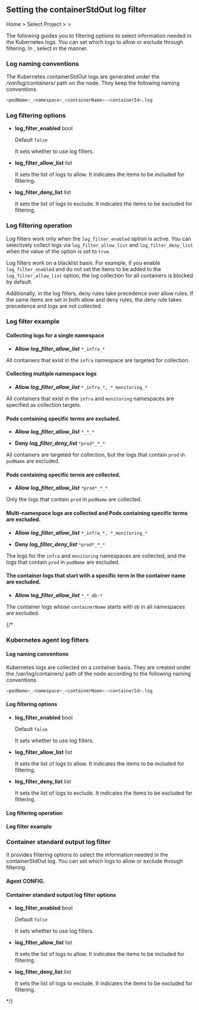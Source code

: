 ## Setting the containerStdOut log filter

Home &gt; Select Project &gt; <Cmdname sid="side_management" className="uitext" /> &gt; <Cmdname sid="side_agentSetting" className="uitext" />

The following guides you to filtering options to select information needed in the Kubernetes logs. You can set which logs to allow or exclude through filtering. In <Cmdname sid="side_agentSetting" className="uitext" />, select <Cmdname sid="direct_input" className="uitext" /> in the <Cmdname sid="write_options" className="uitext" /> manner.

<ImgLang img='k8s-log-filter-settings.png' desc='Kubernetes log filter setting' />

### Log naming conventions

The Kubernetes containerStdOut logs are generated under the */var/log/containers/* path on the node. They keep the following naming conventions.

```bash
<podName>_<namespace>_<containerName>-<containerId>.log
```

### Log filtering options

- **log_filter_enabled** <span class='type'>bool</span>

  Default `false`

  It sets whether to use log filters. 

- **log_filter_allow_list** <span class='type'>list</span>

  It sets the list of logs to allow. It indicates the items to be included for filtering. 

- **log_filter_deny_list** <span class='type'>list</span>

  It sets the list of logs to exclude. It indicates the items to be excluded for filtering. 

### Log filtering operation

Log filters work only when the `log_filter_enabled` option is active. You can selectively collect logs via `log_filter_allow_list` and `log_filter_deny_list` when the value of the option is set to `true`. 

Log filters work on a blacklist basis. For example, if you enable `log_filter_enabled` and do not set the items to be added to the `log_filter_allow_list` option, the log collection for all containers is blocked by default. 

Additionally, in the log filters, deny rules take precedence over allow rules. If the same items are set in both allow and deny rules, the deny rule takes precedence and logs are not collected.

### Log filter example

#### Collecting logs for a single namespace

- **Allow** ***log_filter_allow_list*** `*_infra_*`

All containers that exist in the `infra` namespace are targeted for collection.

#### Collecting multiple namespace logs

- **Allow** ***log_filter_allow_list*** `*_infra_*, *_monitoring_*`

All containers that exist in the `infra` and `monitoring` namespaces are specified as collection targets.

#### Pods containing specific terms are excluded.

- **Allow** ***log_filter_allow_list*** `*_*_*`

- **Deny** ***log_filter_deny_list*** `*prod*_*_*`

All containers are targeted for collection, but the logs that contain `prod` in `podName` are excluded.

#### Pods containing specific terms are collected.

- **Allow** ***log_filter_allow_list*** `*prod*_*_*`

Only the logs that contain `prod` in `podName` are collected.

#### Multi-namespace logs are collected and Pods containing specific terms are excluded.

- **Allow** ***log_filter_allow_list*** `*_infra_*, *_monitoring_*`

- **Deny** ***log_filter_deny_list*** `*prod*_*_*`

The logs for the `infra` and `monitoring` namespaces are collected, and the logs that contain `prod` in `podName` are excluded.

#### The container logs that start with a specific term in the container name are excluded.

- **Allow** ***log_filter_allow_list*** `*_*_db-*`

The container logs whose `containerName` starts with `db` in all namespaces are excluded.

{/* 

### Kubernetes agent log filters

#### Log naming conventions

Kubernetes logs are collected on a container basis. They are created under the /var/log/containers/ path of the node according to the following naming conventions.

```bash
<podName>_<namespace>_<containerName>-<containerId>.log
```

#### Log filtering options

- **log_filter_enabled** <span class='type'>bool</span>

  Default `false`

  It sets whether to use log filters. 

- **log_filter_allow_list** <span class='type'>list</span>

  It sets the list of logs to allow. It indicates the items to be included for filtering. 

- **log_filter_deny_list** <span class='type'>list</span>

  It sets the list of logs to exclude. It indicates the items to be excluded for filtering. 

#### Log filtering operation

#### Log filter example

### Container standard output log filter

It provides filtering options to select the information needed in the containerStdOut log. You can set which logs to allow or exclude through filtering. 

#### Agent CONFIG.

<Cmdname sid="side_agentSetting" className="uitext" />

#### Container standard output log filter options

- **log_filter_enabled** <span class='type'>bool</span>

  Default `false`

  It sets whether to use log filters. 

- **log_filter_allow_list** <span class='type'>list</span>

  It sets the list of logs to allow. It indicates the items to be included for filtering. 

- **log_filter_deny_list** <span class='type'>list</span>

  It sets the list of logs to exclude. It indicates the items to be excluded for filtering.  

*/}

